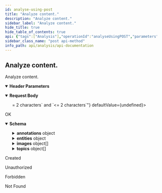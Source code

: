 ```yaml
---
id: analyse-using-post
title: "Analyze content."
description: "Analyze content."
sidebar_label: "Analyze content."
hide_title: true
hide_table_of_contents: true
api: {"tags":["Analysis"],"operationId":"analyseUsingPOST","parameters":[{"name":"Authorization","in":"header","description":"WordLift's key","required":true}],"requestBody":{"content":{"application/json":{"schema":{"title":"Request0","type":"object","properties":{"content":{"type":"string","description":"The content to analyze, either plain text or HTML."},"contentLanguage":{"maxLength":2,"minLength":2,"type":"string","description":"The content language, 2 letters code, e.g. 'en'."},"contentType":{"type":"string","description":"The content type, either 'text' or 'html'."},"exclude":{"type":"array","description":"An array of item IDs to exclude from the analysis results.","items":{"type":"string","format":"url"}},"links":{"type":"string","description":"When returning an interpolated HTML results, matches should have the 'wl-link' class. By default 'no'."},"minimumOccurrences":{"type":"integer","description":"Filter out results that don't have at least the specified number of occurrences. By default 1.","format":"int32"},"scope":{"type":"string","description":"The scope of the analysis, one of 'local', 'network' or 'all'."},"version":{"type":"string","description":"The request version, always '1.0.0'."}}}}}},"responses":{"200":{"description":"OK","content":{"application/json":{"schema":{"title":"Response","type":"object","properties":{"annotations":{"type":"object","additionalProperties":{"title":"Annotation","type":"object","properties":{"annotationId":{"type":"string","description":"An unique id."},"end":{"type":"integer","description":"The ending posistion of annotation in content (zero-indexed & non negative ).","format":"int32"},"entityMatches":{"type":"array","description":"The list of entities which the annotation matches.","items":{"title":"Entity Match","type":"object","properties":{"confidence":{"type":"number","description":"Confidence score for the current entity.","format":"double"},"entityId":{"type":"string","description":"The entity URI.","format":"url"}}}},"start":{"type":"integer","description":"The starting posistion of annotation in content (zero-indexed & non negative ).","format":"int32"},"text":{"type":"string","description":"The annotated text."}},"description":"Object representing single annotation."},"description":"A map of annotation id to the respective annotation."},"content":{"type":"string","description":"The text supplied for analysis."},"entities":{"type":"object","additionalProperties":{"title":"Entity","type":"object","properties":{"confidence":{"type":"number","description":"Confidence score representing the entity match level.","format":"double"},"description":{"type":"string","description":"The description about the entity."},"entityId":{"type":"string","description":"The entity URI.","format":"url"},"images":{"type":"array","description":"The list of entity image URIs.","items":{"type":"string","format":"url"}},"label":{"type":"string","description":"The title of the entity."},"mainType":{"type":"string","description":"The main schema type for the current entity."},"properties":{"description":"The entity properties.","title":"Properties","type":"object","properties":{"latitude":{"type":"number","description":"The latitude.","format":"double"},"longitude":{"type":"number","description":"The longitude.","format":"double"}}},"sameAs":{"type":"array","description":"The list of entity sameas URIs.","items":{"type":"string","format":"url"}},"synonyms":{"type":"array","items":{"type":"string"}},"types":{"type":"array","description":"The list of schema types which the entity can be classified to.","items":{"type":"string"}}}},"description":"A map of entity URI to the respective entity."},"images":{"type":"array","description":"A list of images.","items":{"title":"Image","type":"object","properties":{"label":{"type":"string","description":"The title of the image."},"url":{"type":"string","description":"The image URI.","format":"url"}}}},"languages":{"type":"array","description":"A list of languages.","items":{"type":"string"}},"topics":{"type":"array","description":"A list of topics.","items":{"title":"Topic","type":"object","properties":{"confidence":{"type":"number","description":"The topic confidence score.","format":"double"},"description":{"type":"string","description":"The topic description."},"images":{"type":"array","description":"A list of image URIs.","items":{"type":"string","format":"url"}},"label":{"type":"string","description":"The topic title."},"sameAs":{"type":"array","description":"A list of sameas URIs.","items":{"type":"string","format":"url"}},"uri":{"type":"string","description":"The topic URI.","format":"url"}}}}}}}}},"201":{"description":"Created"},"401":{"description":"Unauthorized"},"403":{"description":"Forbidden"},"404":{"description":"Not Found"}},"description":"Analyze content.","method":"post","path":"/analysis/single","jsonRequestBodyExample":{"content":"string","contentLanguage":"string","contentType":"string","exclude":["string"],"links":"string","minimumOccurrences":0,"scope":"string","version":"string"},"info":{"title":"Api Documentation","description":"Api Documentation","termsOfService":"urn:tos","contact":{},"license":{"name":"Apache 2.0","url":"http://www.apache.org/licenses/LICENSE-2.0"},"version":"1.0"},"postman":{"name":"Analyze content.","description":{"type":"text/plain"},"url":{"path":["analysis","single"],"host":["{{baseUrl}}"],"query":[],"variable":[]},"header":[{"key":"Content-Type","value":"application/json"},{"key":"Accept","value":"application/json"}],"method":"POST","body":{"mode":"raw","raw":"\"\"","options":{"raw":{"language":"json"}}}}}
sidebar_class_name: "post api-method"
info_path: api/analysis/api-documentation
---
```



## Analyze content.



Analyze content.

<details style={{"marginBottom":"1rem"}} data-collapsed={false} open={true}><summary style={{}}><strong>Header Parameters</strong></summary><div><ul><ParamsItem className={"paramsItem"} param={{"name":"Authorization","in":"header","description":"WordLift's key","required":true}}></ParamsItem></ul></div></details><MimeTabs><TabItem label={"application/json"} value={"application/json-schema"}><details style={{}} data-collapsed={false} open={true}><summary style={{"textAlign":"left"}}><strong>Request Body</strong></summary><div style={{"textAlign":"left","marginLeft":"1rem"}}></div><ul style={{"marginLeft":"1rem"}}><SchemaItem collapsible={false} name={"content"} required={false} schemaDescription={"The content to analyze, either plain text or HTML."} schemaName={"string"} qualifierMessage={undefined} defaultValue={undefined}></SchemaItem><SchemaItem collapsible={false} name={"contentLanguage"} required={false} schemaDescription={"The content language, 2 letters code, e.g. 'en'."} schemaName={"string"} qualifierMessage={"**Possible values:** `>= 2 characters` and `<= 2 characters`"} defaultValue={undefined}></SchemaItem><SchemaItem collapsible={false} name={"contentType"} required={false} schemaDescription={"The content type, either 'text' or 'html'."} schemaName={"string"} qualifierMessage={undefined} defaultValue={undefined}></SchemaItem><SchemaItem collapsible={false} name={"exclude"} required={false} schemaDescription={"An array of item IDs to exclude from the analysis results."} schemaName={"url[]"} qualifierMessage={undefined} defaultValue={undefined}></SchemaItem><SchemaItem collapsible={false} name={"links"} required={false} schemaDescription={"When returning an interpolated HTML results, matches should have the 'wl-link' class. By default 'no'."} schemaName={"string"} qualifierMessage={undefined} defaultValue={undefined}></SchemaItem><SchemaItem collapsible={false} name={"minimumOccurrences"} required={false} schemaDescription={"Filter out results that don't have at least the specified number of occurrences. By default 1."} schemaName={"int32"} qualifierMessage={undefined} defaultValue={undefined}></SchemaItem><SchemaItem collapsible={false} name={"scope"} required={false} schemaDescription={"The scope of the analysis, one of 'local', 'network' or 'all'."} schemaName={"string"} qualifierMessage={undefined} defaultValue={undefined}></SchemaItem><SchemaItem collapsible={false} name={"version"} required={false} schemaDescription={"The request version, always '1.0.0'."} schemaName={"string"} qualifierMessage={undefined} defaultValue={undefined}></SchemaItem></ul></details></TabItem></MimeTabs><div><ApiTabs><TabItem label={"200"} value={"200"}><div>

OK

</div><div><MimeTabs schemaType={"response"}><TabItem label={"application/json"} value={"application/json"}><SchemaTabs><TabItem label={"Schema"} value={"Schema"}><details style={{}} data-collapsed={false} open={true}><summary style={{"textAlign":"left"}}><strong>Schema</strong></summary><div style={{"textAlign":"left","marginLeft":"1rem"}}></div><ul style={{"marginLeft":"1rem"}}><SchemaItem collapsible={true} className={"schemaItem"}><details style={{}}><summary style={{}}><strong>annotations</strong><span style={{"opacity":"0.6"}}> object</span></summary><div style={{"marginLeft":"1rem"}}><div style={{"marginTop":".5rem","marginBottom":".5rem"}}>

A map of annotation id to the respective annotation.

</div><li><div><code>property name*</code><span style={{"opacity":"0.6"}}> object</span></div></li></div></details></SchemaItem><SchemaItem collapsible={false} name={"content"} required={false} schemaDescription={"The text supplied for analysis."} schemaName={"string"} qualifierMessage={undefined} defaultValue={undefined}></SchemaItem><SchemaItem collapsible={true} className={"schemaItem"}><details style={{}}><summary style={{}}><strong>entities</strong><span style={{"opacity":"0.6"}}> object</span></summary><div style={{"marginLeft":"1rem"}}><div style={{"marginTop":".5rem","marginBottom":".5rem"}}>

A map of entity URI to the respective entity.

</div><li><div><code>property name*</code><span style={{"opacity":"0.6"}}> object</span></div></li></div></details></SchemaItem><SchemaItem collapsible={true} className={"schemaItem"}><details style={{}}><summary style={{}}><strong>images</strong><span style={{"opacity":"0.6"}}> object[]</span></summary><div style={{"marginLeft":"1rem"}}><div style={{"marginTop":".5rem","marginBottom":".5rem"}}>

A list of images.

</div><SchemaItem collapsible={false} name={"label"} required={false} schemaDescription={"The title of the image."} schemaName={"string"} qualifierMessage={undefined} defaultValue={undefined}></SchemaItem><SchemaItem collapsible={false} name={"url"} required={false} schemaDescription={"The image URI."} schemaName={"url"} qualifierMessage={undefined} defaultValue={undefined}></SchemaItem></div></details></SchemaItem><SchemaItem collapsible={false} name={"languages"} required={false} schemaDescription={"A list of languages."} schemaName={"string[]"} qualifierMessage={undefined} defaultValue={undefined}></SchemaItem><SchemaItem collapsible={true} className={"schemaItem"}><details style={{}}><summary style={{}}><strong>topics</strong><span style={{"opacity":"0.6"}}> object[]</span></summary><div style={{"marginLeft":"1rem"}}><div style={{"marginTop":".5rem","marginBottom":".5rem"}}>

A list of topics.

</div><SchemaItem collapsible={false} name={"confidence"} required={false} schemaDescription={"The topic confidence score."} schemaName={"double"} qualifierMessage={undefined} defaultValue={undefined}></SchemaItem><SchemaItem collapsible={false} name={"description"} required={false} schemaDescription={"The topic description."} schemaName={"string"} qualifierMessage={undefined} defaultValue={undefined}></SchemaItem><SchemaItem collapsible={false} name={"images"} required={false} schemaDescription={"A list of image URIs."} schemaName={"url[]"} qualifierMessage={undefined} defaultValue={undefined}></SchemaItem><SchemaItem collapsible={false} name={"label"} required={false} schemaDescription={"The topic title."} schemaName={"string"} qualifierMessage={undefined} defaultValue={undefined}></SchemaItem><SchemaItem collapsible={false} name={"sameAs"} required={false} schemaDescription={"A list of sameas URIs."} schemaName={"url[]"} qualifierMessage={undefined} defaultValue={undefined}></SchemaItem><SchemaItem collapsible={false} name={"uri"} required={false} schemaDescription={"The topic URI."} schemaName={"url"} qualifierMessage={undefined} defaultValue={undefined}></SchemaItem></div></details></SchemaItem></ul></details></TabItem><TabItem label={"Example (from schema)"} value={"Example (from schema)"}><ResponseSamples responseExample={"{\n  \"annotations\": {},\n  \"content\": \"string\",\n  \"entities\": {},\n  \"images\": [\n    {\n      \"label\": \"string\",\n      \"url\": \"string\"\n    }\n  ],\n  \"languages\": [\n    \"string\"\n  ],\n  \"topics\": [\n    {\n      \"confidence\": 0,\n      \"description\": \"string\",\n      \"images\": [\n        \"string\"\n      ],\n      \"label\": \"string\",\n      \"sameAs\": [\n        \"string\"\n      ],\n      \"uri\": \"string\"\n    }\n  ]\n}"} language={"json"}></ResponseSamples></TabItem></SchemaTabs></TabItem></MimeTabs></div></TabItem><TabItem label={"201"} value={"201"}><div>

Created

</div><div></div></TabItem><TabItem label={"401"} value={"401"}><div>

Unauthorized

</div><div></div></TabItem><TabItem label={"403"} value={"403"}><div>

Forbidden

</div><div></div></TabItem><TabItem label={"404"} value={"404"}><div>

Not Found

</div><div></div></TabItem></ApiTabs></div>
      
